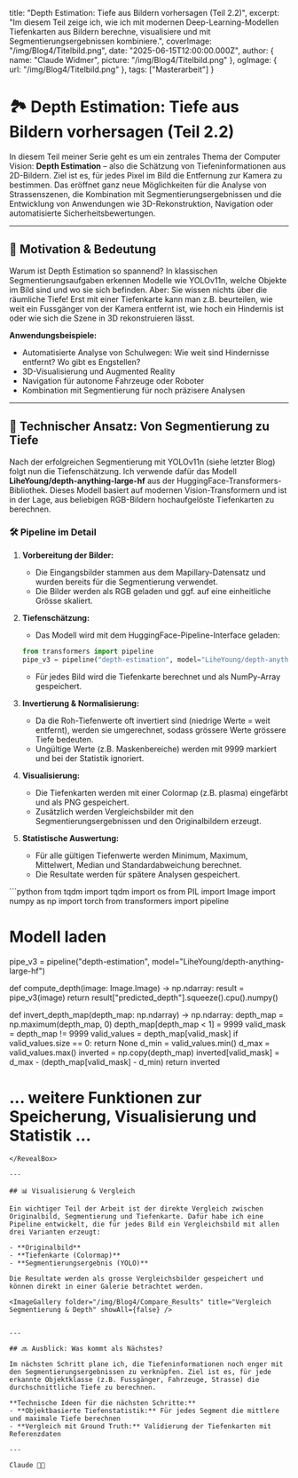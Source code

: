 
  title: "Depth Estimation: Tiefe aus Bildern vorhersagen (Teil 2.2)",
  excerpt: "Im diesem Teil zeige ich, wie ich mit modernen Deep-Learning-Modellen Tiefenkarten aus Bildern berechne, visualisiere und mit Segmentierungsergebnissen kombiniere.",
  coverImage: "/img/Blog4/Titelbild.png",
  date: "2025-06-15T12:00:00.000Z",
  author: {
    name: "Claude Widmer",
    picture: "/img/Blog4/Titelbild.png"
  },
  ogImage: {
    url: "/img/Blog4/Titelbild.png"
  },
  tags: ["Masterarbeit"]
}

# 🏞️ Depth Estimation: Tiefe aus Bildern vorhersagen (Teil 2.2)

In diesem Teil meiner Serie geht es um ein zentrales Thema der Computer Vision: **Depth Estimation** – also die Schätzung von Tiefeninformationen aus 2D-Bildern. Ziel ist es, für jedes Pixel im Bild die Entfernung zur Kamera zu bestimmen. Das eröffnet ganz neue Möglichkeiten für die Analyse von Strassenszenen, die Kombination mit Segmentierungsergebnissen und die Entwicklung von Anwendungen wie 3D-Rekonstruktion, Navigation oder automatisierte Sicherheitsbewertungen.

---

## 🧠 Motivation & Bedeutung

Warum ist Depth Estimation so spannend? In klassischen Segmentierungsaufgaben erkennen Modelle wie YOLOv11n, welche Objekte im Bild sind und wo sie sich befinden. Aber: Sie wissen nichts über die räumliche Tiefe! Erst mit einer Tiefenkarte kann man z.B. beurteilen, wie weit ein Fussgänger von der Kamera entfernt ist, wie hoch ein Hindernis ist oder wie sich die Szene in 3D rekonstruieren lässt.

**Anwendungsbeispiele:**
- Automatisierte Analyse von Schulwegen: Wie weit sind Hindernisse entfernt? Wo gibt es Engstellen?
- 3D-Visualisierung und Augmented Reality
- Navigation für autonome Fahrzeuge oder Roboter
- Kombination mit Segmentierung für noch präzisere Analysen

---

## 🔬 Technischer Ansatz: Von Segmentierung zu Tiefe

Nach der erfolgreichen Segmentierung mit YOLOv11n (siehe letzter Blog) folgt nun die Tiefenschätzung. Ich verwende dafür das Modell **LiheYoung/depth-anything-large-hf** aus der HuggingFace-Transformers-Bibliothek. Dieses Modell basiert auf modernen Vision-Transformern und ist in der Lage, aus beliebigen RGB-Bildern hochaufgelöste Tiefenkarten zu berechnen.

### 🛠️ Pipeline im Detail

1. **Vorbereitung der Bilder:**
   - Die Eingangsbilder stammen aus dem Mapillary-Datensatz und wurden bereits für die Segmentierung verwendet.
   - Die Bilder werden als RGB geladen und ggf. auf eine einheitliche Grösse skaliert.

2. **Tiefenschätzung:**
   - Das Modell wird mit dem HuggingFace-Pipeline-Interface geladen:
   ```python
   from transformers import pipeline
   pipe_v3 = pipeline("depth-estimation", model="LiheYoung/depth-anything-large-hf")
   ```
   - Für jedes Bild wird die Tiefenkarte berechnet und als NumPy-Array gespeichert.

3. **Invertierung & Normalisierung:**
   - Da die Roh-Tiefenwerte oft invertiert sind (niedrige Werte = weit entfernt), werden sie umgerechnet, sodass grössere Werte grössere Tiefe bedeuten.
   - Ungültige Werte (z.B. Maskenbereiche) werden mit 9999 markiert und bei der Statistik ignoriert.

4. **Visualisierung:**
   - Die Tiefenkarten werden mit einer Colormap (z.B. plasma) eingefärbt und als PNG gespeichert.
   - Zusätzlich werden Vergleichsbilder mit den Segmentierungsergebnissen und den Originalbildern erzeugt.

5. **Statistische Auswertung:**
   - Für alle gültigen Tiefenwerte werden Minimum, Maximum, Mittelwert, Median und Standardabweichung berechnet.
   - Die Resultate werden für spätere Analysen gespeichert.

<RevealBox title="Kompletter Python-Workflow für Depth Estimation & Vergleich">
```python
from tqdm import tqdm
import os
from PIL import Image
import numpy as np
import torch
from transformers import pipeline

# Modell laden
pipe_v3 = pipeline("depth-estimation", model="LiheYoung/depth-anything-large-hf")

def compute_depth(image: Image.Image) -> np.ndarray:
    result = pipe_v3(image)
    return result["predicted_depth"].squeeze().cpu().numpy()

def invert_depth_map(depth_map: np.ndarray) -> np.ndarray:
    depth_map = np.maximum(depth_map, 0)
    depth_map[depth_map < 1] = 9999
    valid_mask = depth_map != 9999
    valid_values = depth_map[valid_mask]
    if valid_values.size == 0:
        return None
    d_min = valid_values.min()
    d_max = valid_values.max()
    inverted = np.copy(depth_map)
    inverted[valid_mask] = d_max - (depth_map[valid_mask] - d_min)
    return inverted

# ... weitere Funktionen zur Speicherung, Visualisierung und Statistik ...
```
</RevealBox>

---

## 📊 Visualisierung & Vergleich

Ein wichtiger Teil der Arbeit ist der direkte Vergleich zwischen Originalbild, Segmentierung und Tiefenkarte. Dafür habe ich eine Pipeline entwickelt, die für jedes Bild ein Vergleichsbild mit allen drei Varianten erzeugt:

- **Originalbild**
- **Tiefenkarte (Colormap)**
- **Segmentierungsergebnis (YOLO)**

Die Resultate werden als grosse Vergleichsbilder gespeichert und können direkt in einer Galerie betrachtet werden.

<ImageGallery folder="/img/Blog4/Compare_Results" title="Vergleich Segmentierung & Depth" showAll={false} />


---

## 🔜 Ausblick: Was kommt als Nächstes?

Im nächsten Schritt plane ich, die Tiefeninformationen noch enger mit den Segmentierungsergebnissen zu verknüpfen. Ziel ist es, für jede erkannte Objektklasse (z.B. Fussgänger, Fahrzeuge, Strasse) die durchschnittliche Tiefe zu berechnen.

**Technische Ideen für die nächsten Schritte:**
- **Objektbasierte Tiefenstatistik:** Für jedes Segment die mittlere und maximale Tiefe berechnen
- **Vergleich mit Ground Truth:** Validierung der Tiefenkarten mit Referenzdaten

---

Claude 👨‍💻
